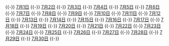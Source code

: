 {{-}}
[[Portal:无政府主义/当年今月/7月/7月1|7月1日]]
{{Portal:无政府主义/当年今月/7月/7月1|7月1日}}
{{-}}
[[Portal:无政府主义/当年今月/7月/7月2|7月2日]]
{{Portal:无政府主义/当年今月/7月/7月2|7月2日}}
{{-}}
[[Portal:无政府主义/当年今月/7月/7月3|7月3日]]
{{Portal:无政府主义/当年今月/7月/7月3|7月3日}}
{{-}}
[[Portal:无政府主义/当年今月/7月/7月4|7月4日]]
{{Portal:无政府主义/当年今月/7月/7月4|7月4日}}
{{-}}
[[Portal:无政府主义/当年今月/7月/7月5|7月5日]]
{{Portal:无政府主义/当年今月/7月/7月5|7月5日}}
{{-}}
[[Portal:无政府主义/当年今月/7月/7月6|7月6日]]
{{Portal:无政府主义/当年今月/7月/7月6|7月6日}}
{{-}}
[[Portal:无政府主义/当年今月/7月/7月7|7月7日]]
{{Portal:无政府主义/当年今月/7月/7月7|7月7日}}
{{-}}
[[Portal:无政府主义/当年今月/7月/7月8|7月8日]]
{{Portal:无政府主义/当年今月/7月/7月8|7月8日}}
{{-}}
[[Portal:无政府主义/当年今月/7月/7月9|7月9日]]
{{Portal:无政府主义/当年今月/7月/7月9|7月9日}}
{{-}}
[[Portal:无政府主义/当年今月/7月/7月10|7月10日]]
{{Portal:无政府主义/当年今月/7月/7月10|7月10日}}
{{-}}
[[Portal:无政府主义/当年今月/7月/7月11|7月11日]]
{{Portal:无政府主义/当年今月/7月/7月11|7月11日}}
{{-}}
[[Portal:无政府主义/当年今月/7月/7月12|7月12日]]
{{Portal:无政府主义/当年今月/7月/7月12|7月12日}}
{{-}}
[[Portal:无政府主义/当年今月/7月/7月13|7月13日]]
{{Portal:无政府主义/当年今月/7月/7月13|7月13日}}
{{-}}
[[Portal:无政府主义/当年今月/7月/7月14|7月14日]]
{{Portal:无政府主义/当年今月/7月/7月14|7月14日}}
{{-}}
[[Portal:无政府主义/当年今月/7月/7月15|7月15日]]
{{Portal:无政府主义/当年今月/7月/7月15|7月15日}}
{{-}}
[[Portal:无政府主义/当年今月/7月/7月16|7月16日]]
{{Portal:无政府主义/当年今月/7月/7月16|7月16日}}
{{-}}
[[Portal:无政府主义/当年今月/7月/7月17|7月17日]]
{{Portal:无政府主义/当年今月/7月/7月17|7月17日}}
{{-}}
[[Portal:无政府主义/当年今月/7月/7月18|7月18日]]
{{Portal:无政府主义/当年今月/7月/7月18|7月18日}}
{{-}}
[[Portal:无政府主义/当年今月/7月/7月19|7月19日]]
{{Portal:无政府主义/当年今月/7月/7月19|7月19日}}
{{-}}
[[Portal:无政府主义/当年今月/7月/7月20|7月20日]]
{{Portal:无政府主义/当年今月/7月/7月20|7月20日}}
{{-}}
[[Portal:无政府主义/当年今月/7月/7月21|7月21日]]
{{Portal:无政府主义/当年今月/7月/7月21|7月21日}}
{{-}}
[[Portal:无政府主义/当年今月/7月/7月22|7月22日]]
{{Portal:无政府主义/当年今月/7月/7月22|7月22日}}
{{-}}
[[Portal:无政府主义/当年今月/7月/7月23|7月23日]]
{{Portal:无政府主义/当年今月/7月/7月23|7月23日}}
{{-}}
[[Portal:无政府主义/当年今月/7月/7月24|7月24日]]
{{Portal:无政府主义/当年今月/7月/7月24|7月24日}}
{{-}}
[[Portal:无政府主义/当年今月/7月/7月25|7月25日]]
{{Portal:无政府主义/当年今月/7月/7月25|7月25日}}
{{-}}
[[Portal:无政府主义/当年今月/7月/7月26|7月26日]]
{{Portal:无政府主义/当年今月/7月/7月26|7月26日}}
{{-}}
[[Portal:无政府主义/当年今月/7月/7月27|7月27日]]
{{Portal:无政府主义/当年今月/7月/7月27|7月27日}}
{{-}}
[[Portal:无政府主义/当年今月/7月/7月28|7月28日]]
{{Portal:无政府主义/当年今月/7月/7月28|7月28日}}
{{-}}
[[Portal:无政府主义/当年今月/7月/7月29|7月29日]]
{{Portal:无政府主义/当年今月/7月/7月29|7月29日}}
{{-}}
[[Portal:无政府主义/当年今月/7月/7月30|7月30日]]
{{Portal:无政府主义/当年今月/7月/7月30|7月30日}}
{{-}}